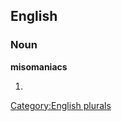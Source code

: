 ==English==

===Noun===
'''misomaniacs'''

# {{plural of|[[misomaniac]]}}

[[Category:English plurals]]